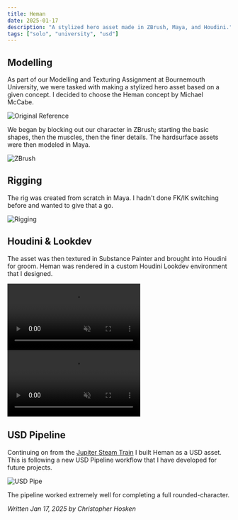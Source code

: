 ```yaml
---
title: Heman
date: 2025-01-17
description: "A stylized hero asset made in ZBrush, Maya, and Houdini."
tags: ["solo", "university", "usd"]
---
```


## Modelling

As part of our Modelling and Texturing Assignment at Bournemouth University, we were tasked with making a stylized hero asset based on a given concept. I decided to choose the Heman concept by Michael McCabe.

![Original Reference](/blog/heman/heman_doodle.jpg)

We began by blocking out our character in ZBrush; starting the basic shapes, then the muscles, then the finer details. The hardsurface assets were then modeled in Maya.

![ZBrush](/blog/heman/heman_zbrush.png)

## Rigging

The rig was created from scratch in Maya. I hadn't done FK/IK switching before and wanted to give that a go.

![Rigging](/blog/heman/heman_rig.png)

## Houdini & Lookdev
The asset was then textured in Substance Painter and brought into Houdini for groom. Heman was rendered in a custom Houdini Lookdev environment that I designed.
<div class="video-container">
<video controls muted >
  <source src="/blog/heman/heman_wireframe_turntable.mp4" type="video/mp4"/>
  Your browser does not support the video tag.
</video>
</div>
<div class="video-container">
<video controls muted >
  <source src="/blog/heman/heman_turntable.mp4" type="video/mp4"/>
  Your browser does not support the video tag.
</video>
</div>

## USD Pipeline

Continuing on from the [Jupiter Steam Train](/blog/jupiter) I built Heman as a USD asset. This is following a new USD Pipeline workflow that I have developed for future projects.

![USD Pipe](/blog/heman/usd_pipe.png)

The pipeline worked extremely well for completing a full rounded-character.

*Written Jan 17, 2025 by Christopher Hosken*